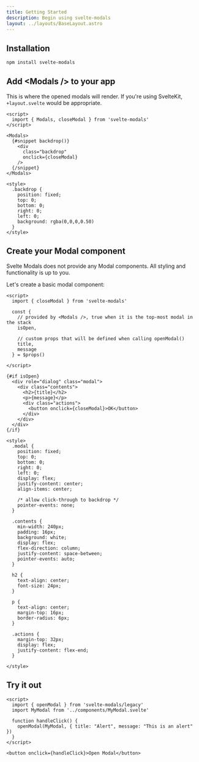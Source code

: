 ```yaml
---
title: Getting Started
description: Begin using svelte-modals
layout: ../layouts/BaseLayout.astro
---
```


## Installation

```bash
npm install svelte-modals
```

## Add \<Modals /> to your app

This is where the opened modals will render. If you're using SvelteKit, `+layout.svelte` would be appropriate.

```svelte title="App.svelte"
<script>
  import { Modals, closeModal } from 'svelte-modals'
</script>

<Modals>
  {#snippet backdrop()}
    <div
      class="backdrop"
      onclick={closeModal}
    />
  {/snippet}
</Modals>

<style>
  .backdrop {
    position: fixed;
    top: 0;
    bottom: 0;
    right: 0;
    left: 0;
    background: rgba(0,0,0,0.50)
  }
</style>
```

## Create your Modal component

Svelte Modals does not provide any Modal components. All styling and functionality is up to you.

Let's create a basic modal component:

```svelte title="MyModal.svelte"
<script>
  import { closeModal } from 'svelte-modals'

  const {
    // provided by <Modals />, true when it is the top-most modal in the stack
    isOpen,

    // custom props that will be defined when calling openModal()
    title,
    message
  } = $props()

</script>

{#if isOpen}
  <div role="dialog" class="modal">
    <div class="contents">
      <h2>{title}</h2>
      <p>{message}</p>
      <div class="actions">
        <button onclick={closeModal}>OK</button>
      </div>
    </div>
  </div>
{/if}

<style>
  .modal {
    position: fixed;
    top: 0;
    bottom: 0;
    right: 0;
    left: 0;
    display: flex;
    justify-content: center;
    align-items: center;

    /* allow click-through to backdrop */
    pointer-events: none;
  }

  .contents {
    min-width: 240px;
    padding: 16px;
    background: white;
    display: flex;
    flex-direction: column;
    justify-content: space-between;
    pointer-events: auto;
  }

  h2 {
    text-align: center;
    font-size: 24px;
  }

  p {
    text-align: center;
    margin-top: 16px;
    border-radius: 6px;
  }

  .actions {
    margin-top: 32px;
    display: flex;
    justify-content: flex-end;
  }

</style>
```

## Try it out

```svelte live 
<script>
  import { openModal } from 'svelte-modals/legacy'  
  import MyModal from '../components/MyModal.svelte'

  function handleClick() {     
    openModal(MyModal, { title: "Alert", message: "This is an alert" })
  }
</script>

<button onclick={handleClick}>Open Modal</button>
```